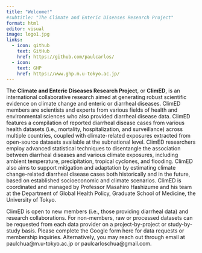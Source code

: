 ```yaml
---
title: "Welcome!"
#subtitle: "The Climate and Enteric Diseases Research Project"
format: html
editor: visual
image: logo1.jpg
links:
  - icon: github
    text: GitHub
    href: https://github.com/paulcarlos/
  - icon: 
    text: GHP
    href: https://www.ghp.m.u-tokyo.ac.jp/
---
```


The **Climate and Enteric Diseases Research Project**, or **ClimED**, is an international collaborative research aimed at generating robust scientific evidence on climate change and enteric or diarrheal diseases. ClimED members are scientists and experts from various fields of health and environmental sciences who also provided diarrheal disease data. ClimED features a compilation of reported diarrheal disease cases from various health datasets (i.e., mortality, hospitalization, and surveillance) across multiple countries, coupled with climate-related exposures extracted from open-source datasets available at the subnational level. ClimED researchers employ advanced statistical techniques to disentangle the association between diarrheal diseases and various climate exposures, including ambient temperature, precipitation, tropical cyclones, and flooding. ClimED also aims to support mitigation and adaptation by estimating climate change-related diarrheal disease cases both historically and in the future, based on established socioeconomic and climate scenarios. ClimED is coordinated and managed by Professor Masahiro Hashizume and his team at the Department of Global Health Policy, Graduate School of Medicine, the University of Tokyo.

ClimED is open to new members (i.e., those providing diarrheal data) and research collaborations. For non-members, raw or processed datasets can be requested from each data provider on a project-by-project or study-by-study basis. Please complete the Google form here for data requests or membership inquiries. Alternatively, you may reach out through email at paulchua\@m.u-tokyo.ac.jp or paulcarloschua\@gmail.com.
